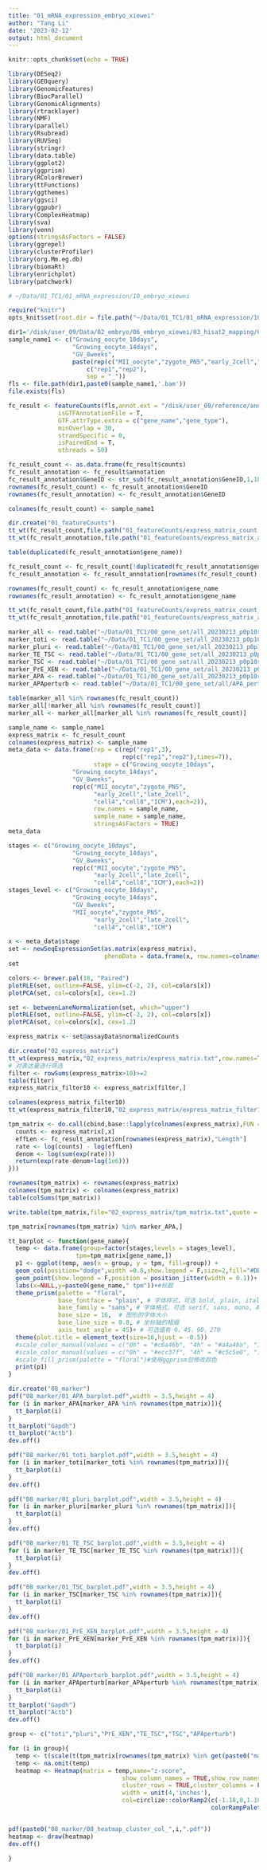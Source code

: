 ```yaml
---
title: "01_mRNA_expression_embryo_xiewei"
author: "Tang Li"
date: '2023-02-12'
output: html_document
---
```


```r
knitr::opts_chunk$set(echo = TRUE)

library(DESeq2)
library(GEOquery)
library(GenomicFeatures)
library(BiocParallel)
library(GenomicAlignments)
library(rtracklayer)
library(NMF)
library(parallel)
library(Rsubread)
library(RUVSeq)
library(stringr)
library(data.table)
library(ggplot2)
library(ggprism)
library(RColorBrewer)
library(ttFunctions)
library(ggthemes)
library(ggsci)
library(ggpubr)
library(ComplexHeatmap)
library(sva)
library(venn)
options(stringsAsFactors = FALSE)
library(ggrepel)
library(clusterProfiler)
library(org.Mm.eg.db)
library(biomaRt)
library(enrichplot)
library(patchwork)

# ~/Data/01_TC1/01_mRNA_expression/10_embryo_xiewei

require("knitr")
opts_knit$set(root.dir = file.path("~/Data/01_TC1/01_mRNA_expression/10_embryo_xiewei/"))
```

```r

dir1='/disk/user_09/Data/02_embryo/06_embryo_xiewei/03_hisat2_mapping/03_bam_merge/'
sample_name1 <- c("Growing_oocyte_10days",
                  "Growing_oocyte_14days",
                  "GV_8weeks",
                  paste(rep(c("MII_oocyte","zygote_PN5","early_2cell","late_2cell","cell4","cell8","ICM"),each=2),
                      c("rep1","rep2"),
                      sep = "_"))
fls <- file.path(dir1,paste0(sample_name1,'.bam'))
file.exists(fls)
```

```r
fc_result <- featureCounts(fls,annot.ext = "/disk/user_09/reference/annotation/mm39/raw/gencode.vM29.basic.annotation.pc.gtf",
              isGTFAnnotationFile = T,
              GTF.attrType.extra = c("gene_name","gene_type"),
              minOverlap = 30,
              strandSpecific = 0,
              isPairedEnd = T,
              nthreads = 50)

fc_result_count <- as.data.frame(fc_result$counts)
fc_result_annotation <- fc_result$annotation
fc_result_annotation$GeneID <- str_sub(fc_result_annotation$GeneID,1,18)
rownames(fc_result_count) <- fc_result_annotation$GeneID
rownames(fc_result_annotation) <- fc_result_annotation$GeneID

colnames(fc_result_count) <- sample_name1

dir.create("01_featureCounts")
tt_wt(fc_result_count,file.path("01_featureCounts/express_matrix_count.txt"),col.names = T,row.names = T) 
tt_wt(fc_result_annotation,file.path("01_featureCounts/express_matrix_annotation.txt"),col.names = T,row.names = T) 

table(duplicated(fc_result_annotation$gene_name))

fc_result_count <- fc_result_count[!duplicated(fc_result_annotation$gene_name),]
fc_result_annotation <- fc_result_annotation[rownames(fc_result_count),]

rownames(fc_result_count) <- fc_result_annotation$gene_name
rownames(fc_result_annotation) <- fc_result_annotation$gene_name

tt_wt(fc_result_count,file.path("01_featureCounts/express_matrix_count_rowname_modified.txt"),col.names = T,row.names = T) 
tt_wt(fc_result_annotation,file.path("01_featureCounts/express_matrix_annotation_rowname_modified.txt"),col.names = T,row.names = T) 

```


```R
marker_all <- read.table("~/Data/01_TC1/00_gene_set/all_20230213_p0p10rp2//all")$V1
marker_toti <- read.table("~/Data/01_TC1/00_gene_set/all_20230213_p0p10rp2//toti")$V1
marker_pluri <- read.table("~/Data/01_TC1/00_gene_set/all_20230213_p0p10rp2//pluri")$V1
marker_TE_TSC <- read.table("~/Data/01_TC1/00_gene_set/all_20230213_p0p10rp2//TE_TSC")$V1
marker_TSC <- read.table("~/Data/01_TC1/00_gene_set/all_20230213_p0p10rp2//TE")$V1
marker_PrE_XEN <- read.table("~/Data/01_TC1/00_gene_set/all_20230213_p0p10rp2//PrE_XEN")$V1
marker_APA <- read.table("~/Data/01_TC1/00_gene_set/all_20230213_p0p10rp2//APA")$V1
marker_APAperturb <- read.table("~/Data/01_TC1/00_gene_set/all/APA_perturb")$V1

table(marker_all %in% rownames(fc_result_count))
marker_all[!marker_all %in% rownames(fc_result_count)]
marker_all <- marker_all[marker_all %in% rownames(fc_result_count)]
```

```R
sample_name <- sample_name1
express_matrix <- fc_result_count
colnames(express_matrix) <- sample_name
meta_data <- data.frame(rep = c(rep("rep1",3),
                                rep(c("rep1","rep2"),times=7)),
                        stage = c("Growing_oocyte_10days",
                  "Growing_oocyte_14days",
                  "GV_8weeks",
                  rep(c("MII_oocyte","zygote_PN5",
                        "early_2cell","late_2cell",
                        "cell4","cell8","ICM"),each=2)),
                        row.names = sample_name,
                        sample_name = sample_name,
                        stringsAsFactors = TRUE)
meta_data

stages <- c("Growing_oocyte_10days",
                  "Growing_oocyte_14days",
                  "GV_8weeks",
                  rep(c("MII_oocyte","zygote_PN5",
                        "early_2cell","late_2cell",
                        "cell4","cell8","ICM"),each=2))
stages_level <- c("Growing_oocyte_10days",
                  "Growing_oocyte_14days",
                  "GV_8weeks",
                  "MII_oocyte","zygote_PN5",
                        "early_2cell","late_2cell",
                        "cell4","cell8","ICM")

x <- meta_data$stage
set <- newSeqExpressionSet(as.matrix(express_matrix),
                           phenoData = data.frame(x, row.names=colnames(express_matrix)))
set

colors <- brewer.pal(18, "Paired")
plotRLE(set, outline=FALSE, ylim=c(-2, 2), col=colors[x])
plotPCA(set, col=colors[x], cex=1.2)

set <- betweenLaneNormalization(set, which="upper")
plotRLE(set, outline=FALSE, ylim=c(-2, 2), col=colors[x])
plotPCA(set, col=colors[x], cex=1.2)

express_matrix <- set@assayData$normalizedCounts

dir.create("02_express_matrix")
tt_wt(express_matrix,"02_express_matrix/express_matrix.txt",row.names=T,col.names = T)
# 对表达量进行筛选
filter <- rowSums(express_matrix>10)>=2
table(filter)
express_matrix_filter10 <- express_matrix[filter,]

colnames(express_matrix_filter10)
tt_wt(express_matrix_filter10,"02_express_matrix/express_matrix_filter10.txt",row.names=T,col.names = T)
```

```R
tpm_matrix <- do.call(cbind,base::lapply(colnames(express_matrix),FUN = function(x){
  counts <- express_matrix[,x]
  effLen <- fc_result_annotation[rownames(express_matrix),"Length"]
  rate <- log(counts) - log(effLen)
  denom <- log(sum(exp(rate)))
  return(exp(rate-denom+log(1e6)))
}))

rownames(tpm_matrix) <- rownames(express_matrix)
colnames(tpm_matrix) <- colnames(express_matrix)
table(colSums(tpm_matrix))

write.table(tpm_matrix,file="02_express_matrix/tpm_matrix.txt",quote = F,sep = "\t")
```

```r
tpm_matrix[rownames(tpm_matrix) %in% marker_APA,]

tt_barplot <- function(gene_name){
  temp <- data.frame(group=factor(stages,levels = stages_level),
                   tpm=tpm_matrix[gene_name,])
  p1 <- ggplot(temp, aes(x = group, y = tpm, fill=group)) +
  geom_col(position="dodge",width =0.8,show.legend = F,size=2,fill="#DB5C25")+ #绘制柱状图
  geom_point(show.legend = F,position = position_jitter(width = 0.1))+
  labs(x=NULL,y=paste0(gene_name," tpm"))+#标题
  theme_prism(palette = "floral",
              base_fontface = "plain", # 字体样式，可选 bold, plain, italic
              base_family = "sans", # 字体格式，可选 serif, sans, mono, Arial等
              base_size = 16,  # 图形的字体大小
              base_line_size = 0.8, # 坐标轴的粗细
              axis_text_angle = 45)+ # 可选值有 0，45，90，270
  theme(plot.title = element_text(size=16,hjust = -0.5))
  #scale_color_manual(values = c("0h" = "#c6a46b", "4h" = "#a4a4ba", "12h" = "#92adc1"))
  #scale_color_manual(values = c("0h" = "#ecc37f", "4h" = "#c5c5e0", "12h" = "#aecfe7"))
  #scale_fill_prism(palette = "floral")#使用ggprism包修改颜色
  print(p1)
}

dir.create("08_marker")
pdf("08_marker/01_APA_barplot.pdf",width = 3.5,height = 4)
for (i in marker_APA[marker_APA %in% rownames(tpm_matrix)]){
  tt_barplot(i)
}
tt_barplot("Gapdh")
tt_barplot("Actb")
dev.off()

pdf("08_marker/01_toti_barplot.pdf",width = 3.5,height = 4)
for (i in marker_toti[marker_toti %in% rownames(tpm_matrix)]){
  tt_barplot(i)
}
dev.off()

pdf("08_marker/01_pluri_barplot.pdf",width = 3.5,height = 4)
for (i in marker_pluri[marker_pluri %in% rownames(tpm_matrix)]){
  tt_barplot(i)
}
dev.off()

pdf("08_marker/01_TE_TSC_barplot.pdf",width = 3.5,height = 4)
for (i in marker_TE_TSC[marker_TE_TSC %in% rownames(tpm_matrix)]){
  tt_barplot(i)
}
dev.off()

pdf("08_marker/01_TSC_barplot.pdf",width = 3.5,height = 4)
for (i in marker_TSC[marker_TSC %in% rownames(tpm_matrix)]){
  tt_barplot(i)
}
dev.off()

pdf("08_marker/01_PrE_XEN_barplot.pdf",width = 3.5,height = 4)
for (i in marker_PrE_XEN[marker_PrE_XEN %in% rownames(tpm_matrix)]){
  tt_barplot(i)
}
dev.off()

pdf("08_marker/01_APAperturb_barplot.pdf",width = 3.5,height = 4)
for (i in marker_APAperturb[marker_APAperturb %in% rownames(tpm_matrix)]){
  tt_barplot(i)
}
tt_barplot("Gapdh")
tt_barplot("Actb")
dev.off()

```

```r
group <- c("toti","pluri","PrE_XEN","TE_TSC","TSC","APAperturb")

for (i in group){
  temp <- t(scale(t(tpm_matrix[rownames(tpm_matrix) %in% get(paste0("marker_",i)),c(4:17)])))
  temp <- na.omit(temp)
  heatmap <- Heatmap(matrix = temp,name="z-score",
                                show_column_names = TRUE,show_row_names=T,
                                cluster_rows = TRUE,cluster_columns = F,
                                width = unit(4,'inches'),
                                col=circlize::colorRamp2(c(-1.18,0,1.18), 
                                                         colorRampPalette(c("#4875aa", "white", "#d7604c"))(3)))


pdf(paste0("08_marker/08_heatmap_cluster_col_",i,".pdf"))
heatmap <- draw(heatmap)
dev.off()

}
```
